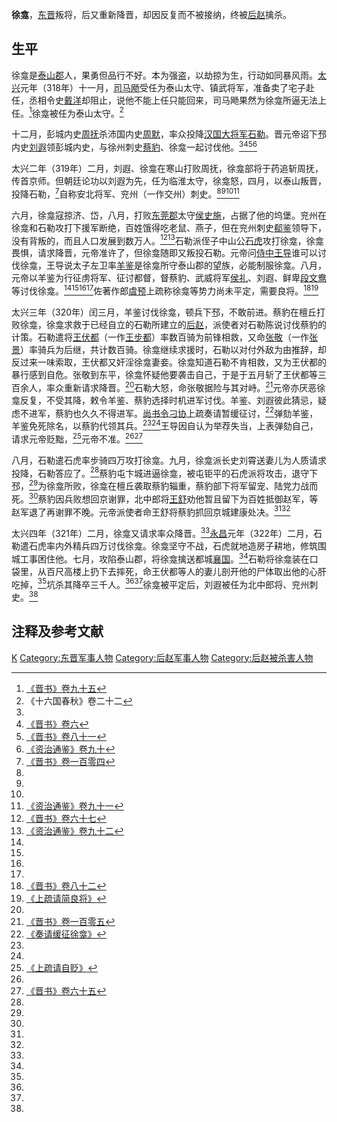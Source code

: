 '''徐龛'''{{BD|3世纪||322年|catIdx=X}}，[[东晋|东晋]]叛将，后又重新降晋，却因反复而不被接纳，终被[[后赵|后赵]]擒杀。

== 生平 ==
徐龛是[[泰山郡|泰山郡]]人，果勇但品行不好。本为强盗，以劫掠为生，行动如同暴风雨。[[太兴|太兴]]元年（318年）十一月，[[司马飏|司马飏]]受任为泰山太守、镇武将军，准备卖了宅子赴任，丞相令史[[戴洋|戴洋]]却阻止，说他不能上任只能回来，司马飏果然为徐龛所逼无法上任。<ref>[[:s:晋书/卷095|《晋书》卷九十五]]</ref>徐龛被任为泰山太守。<ref name=CH>《十六国春秋》卷二十二</ref>

十二月，彭城内史[[周坚_(东晋)|周抚]]杀沛国内史[[周默|周默]]，率众投降[[汉赵|汉国]][[大将军_(东亚)|大将军]][[石勒|石勒]]。晋元帝诏下邳内史[[刘遐|刘遐]]领彭城内史，与徐州刺史[[蔡豹|蔡豹]]、徐龛一起讨伐他。<ref name=CH/><ref name=BJ6>[[:s:晋书/卷006|《晋书》卷六]]</ref><ref name=BJ81>[[:s:晋书/卷081|《晋书》卷八十一]]</ref><ref>[[:s:资治通鉴/卷090|《资治通鉴》卷九十]]</ref>

太兴二年（319年）二月，刘遐、徐龛在寒山打败周抚，徐龛部将于药追斩周抚，传首京师。但朝廷论功以刘遐为先，任为临淮太守，徐龛怒，四月，以泰山叛晋，投降石勒，<ref>[[:s:晋书/卷104|《晋书》卷一百零四]]</ref>自称安北将军、兖州（一作交州）刺史。<ref name=CH/><ref name=BJ6/><ref name=BJ81/><ref name=ZZTJ91>[[:s:资治通鉴/卷091|《资治通鉴》卷九十一]]</ref>

六月，徐龛寇掠济、岱，八月，打败[[东莞郡|东莞郡]]太守[[侯史光|侯史施]]，占据了他的坞堡。兖州在徐龛和石勒攻打下援军断绝，百姓饿得吃老鼠、燕子，但在兖州刺史[[郗鉴|郗鉴]]领导下，没有背叛的，而且人口发展到数万人。<ref>[[:s:晋书/卷067|《晋书》卷六十七]]</ref><ref name=ZZTJ92>[[:s:资治通鉴/卷092|《资治通鉴》卷九十二]]</ref>石勒派侄子中山公[[石虎|石虎]]攻打徐龛，徐龛畏惧，请求降晋，元帝准许了，但徐龛随即又叛投石勒。元帝问[[侍中|侍中]][[王导|王导]]谁可以讨伐徐龛，王导说太子左卫率[[羊鉴|羊鉴]]是徐龛所守泰山郡的望族，必能制服徐龛。八月，元帝以羊鉴为行征虏将军、征讨都督，督蔡豹、武威将军[[侯礼|侯礼]]、刘遐、鲜卑[[段文鸯|段文鸯]]等讨伐徐龛。<ref name=CH/><ref name=BJ6/><ref name=BJ81/><ref name=ZZTJ91/>佐著作郎[[虞预|虞预]]上疏称徐龛等势力尚未平定，需要良将。<ref>[[:s:晋书/卷082|《晋书》卷八十二]]</ref><ref>[[:s:上疏请简良将|《上疏请简良将》]]</ref>

太兴三年（320年）闰三月，羊鉴讨伐徐龛，顿兵下邳，不敢前进。蔡豹在檀丘打败徐龛，徐龛求救于已经自立的石勒所建立的[[后赵|后赵]]，派使者对石勒陈说讨伐蔡豹的计策。石勒遣将[[王伏都|王伏都]]（一作[[王步都|王步都]]）率数百骑为前锋相救，又命[[张敬_(十六国)|张敬]]（一作[[张景|张景]]）率骑兵为后继，共计数百骑。徐龛继续求援时，石勒以对付外敌为由推辞，却反过来一味索取，王伏都又奸淫徐龛妻妾。徐龛知道石勒不肯相救，又为王伏都的暴行感到自危。张敬到东平，徐龛怀疑他要袭击自己，于是于五月斩了王伏都等三百余人，率众重新请求降晋。<ref name=BJ6/>石勒大怒，命张敬据险与其对峙。<ref name=BJ105>[[:s:晋书/卷105|《晋书》卷一百零五]]</ref>元帝亦厌恶徐龛反复，不受其降，敕令羊鉴、蔡豹选择时机进军讨伐。羊鉴、刘遐彼此猜忌，疑虑不进军，蔡豹也久久不得进军。[[尚书令|尚书令]][[刁协|刁协]]上疏奏请暂缓征讨，<ref>[[:s:奏请缓征徐龛|《奏请缓征徐龛》]]</ref>弹劾羊鉴，羊鉴免死除名，以蔡豹代领其兵。<ref name=CH/><ref name=BJ81/>王导因自认为举荐失当，上表弹劾自己，请求元帝贬黜，<ref>[[:s:上疏请自贬|《上疏请自贬》]]</ref>元帝不准。<ref name=ZZTJ91/><ref>[[:s:晋书/卷065|《晋书》卷六十五]]</ref>

八月，石勒遣石虎率步骑四万攻打徐龛。九月，徐龛派长史刘霄送妻儿为人质请求投降，石勒答应了。<ref name=BJ6/>蔡豹屯卞城进逼徐龛，被屯钜平的石虎派将攻击，退守下邳，<ref name=BJ105/>为徐龛所败，徐龛在檀丘袭取蔡豹辎重，蔡豹部下将军留宠、陆党力战而死。<ref name=CH/>蔡豹因兵败想回京谢罪，北中郎将[[王舒|王舒]]劝他暂且留下为百姓抵御赵军，等赵军退了再谢罪不晚。元帝派使者命王舒将蔡豹抓回京城建康处决。<ref name=BJ81/><ref name=ZZTJ91/>

太兴四年（321年）二月，徐龛又请求率众降晋。<ref name=ZZTJ91/>[[永昌_(晋)|永昌]]元年（322年）二月，石勒遣石虎率内外精兵四万讨伐徐龛。徐龛坚守不战，石虎就地造房子耕地，修筑围城工事困住他。七月，攻陷泰山郡，将徐龛擒送都城[[襄国|襄国]]。<ref name=BJ6/>石勒将徐龛装在口袋里，从百尺高楼上扔下去摔死，命王伏都等人的妻儿剖开他的尸体取出他的心肝吃掉，<ref name=CH/>坑杀其降卒三千人。<ref name=ZZTJ92/><ref name=BJ105/>徐龛被平定后，刘遐被任为北中郎将、兖州刺史。<ref name=BJ81/>

== 注释及参考文献 ==
{{reflist}}

{{DEFAULTSORT:X}}
[[Category:徐姓|K]]
[[Category:东晋军事人物|Category:东晋军事人物]]
[[Category:后赵军事人物|Category:后赵军事人物]]
[[Category:后赵被杀害人物|Category:后赵被杀害人物]]